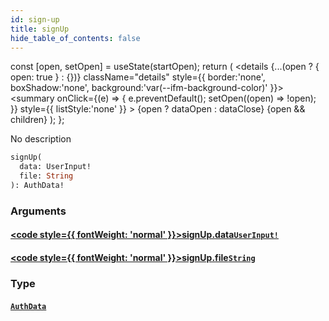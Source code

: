```yaml
---
id: sign-up
title: signUp
hide_table_of_contents: false
---
```







  const [open, setOpen] = useState(startOpen);
  return (
    <details {...(open ? { open: true } : {})} className="details" style={{ border:'none', boxShadow:'none', background:'var(--ifm-background-color)' }}>
      <summary
        onClick={(e) => {
          e.preventDefault();
          setOpen((open) => !open);
        }}
        style={{ listStyle:'none' }}
      >
      {open ? dataOpen : dataClose}
      </summary>
      {open && children}
    </details>
  );
};




No description


```graphql
signUp(
  data: UserInput!
  file: String
): AuthData!
```


### Arguments

#### [<code style={{ fontWeight: 'normal' }}>signUp.<b>data</b></code>](#)<Bullet />[`UserInput!`](/schema/inputs/user-input) <Badge class="secondary" text="non-null"/> <Badge class="secondary" text="input"/>
> 
> 

#### [<code style={{ fontWeight: 'normal' }}>signUp.<b>file</b></code>](#)<Bullet />[`String`](/schema/scalars/string) <Badge class="secondary" text="scalar"/>
> 
> 

### Type

#### [`AuthData`](/schema/objects/auth-data) <Badge class="secondary" text="object"/>
> 
> 



